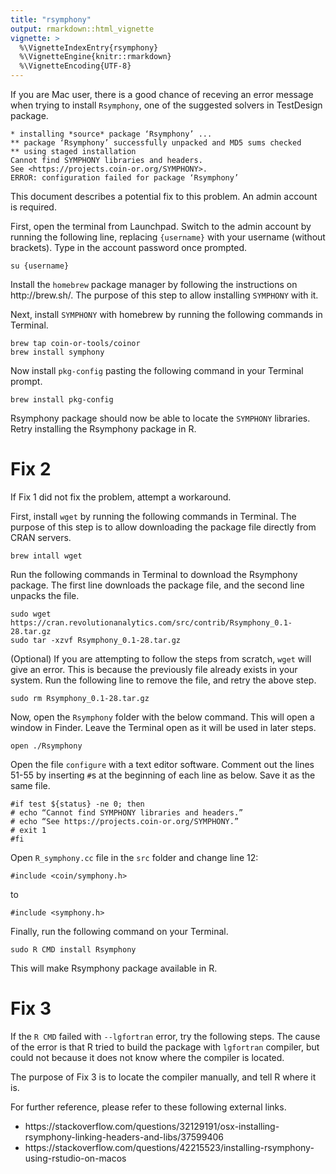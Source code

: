 ```yaml
---
title: "rsymphony"
output: rmarkdown::html_vignette
vignette: >
  %\VignetteIndexEntry{rsymphony}
  %\VignetteEngine{knitr::rmarkdown}
  %\VignetteEncoding{UTF-8}
---
```


If you are Mac user, there is a good chance of receving an error message when trying to install `Rsymphony`, one of the suggested solvers in TestDesign package.

```
* installing *source* package ‘Rsymphony’ ...
** package ‘Rsymphony’ successfully unpacked and MD5 sums checked
** using staged installation
Cannot find SYMPHONY libraries and headers.
See <https://projects.coin-or.org/SYMPHONY>.
ERROR: configuration failed for package ‘Rsymphony’
```

This document describes a potential fix to this problem. An admin account is required.

First, open the terminal from Launchpad. Switch to the admin account by running the following line, replacing `{username}` with your username (without brackets). Type in the account password once prompted.

```
su {username}
```

Install the `homebrew` package manager by following the instructions on http://brew.sh/. The purpose of this step to allow installing `SYMPHONY` with it.

Next, install `SYMPHONY` with homebrew by running the following commands in Terminal.

```
brew tap coin-or-tools/coinor 
brew install symphony
```

Now install `pkg-config` pasting the following command in your Terminal prompt.

```
brew install pkg-config
```

Rsymphony package should now be able to locate the `SYMPHONY` libraries. Retry installing the Rsymphony package in R.


# Fix 2

If Fix 1 did not fix the problem, attempt a workaround.

First, install `wget` by running the following commands in Terminal. The purpose of this step is to allow downloading the package file directly from CRAN servers.

```
brew intall wget
```

Run the following commands in Terminal to download the Rsymphony package. The first line downloads the package file, and the second line unpacks the file.

```
sudo wget https://cran.revolutionanalytics.com/src/contrib/Rsymphony_0.1-28.tar.gz 
sudo tar -xzvf Rsymphony_0.1-28.tar.gz
```

(Optional) If you are attempting to follow the steps from scratch, `wget` will give an error.
This is because the previously file already exists in your system. Run the following line to remove the file, and retry the above step.

```
sudo rm Rsymphony_0.1-28.tar.gz
```

Now, open the `Rsymphony` folder with the below command. This will open a window in Finder. Leave the Terminal open as it will be used in later steps.

```
open ./Rsymphony
```

Open the file `configure` with a text editor software. Comment out the lines 51-55 by inserting `#`s at the beginning of each line as below. Save it as the same file.

```
#if test ${status} -ne 0; then 
# echo “Cannot find SYMPHONY libraries and headers.” 
# echo “See https://projects.coin-or.org/SYMPHONY.” 
# exit 1 
#fi
```

Open `R_symphony.cc` file in the `src` folder and change line 12:

```
#include <coin/symphony.h>
```

to

```
#include <symphony.h>
```

Finally, run the following command on your Terminal.

```
sudo R CMD install Rsymphony
```

This will make Rsymphony package available in R.

# Fix 3

If the `R CMD` failed with `--lgfortran` error, try the following steps.
The cause of the error is that R tried to build the package with `lgfortran` compiler, but could not because it does not know where the compiler is located.

The purpose of Fix 3 is to locate the compiler manually, and tell R where it is.

For further reference, please refer to these following external links.

* https://stackoverflow.com/questions/32129191/osx-installing-rsymphony-linking-headers-and-libs/37599406
* https://stackoverflow.com/questions/42215523/installing-rsymphony-using-rstudio-on-macos

